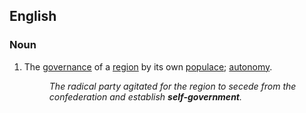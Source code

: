 ==English==

===Noun===
{{en-noun|sg=[[self]]-[[government]]|-}}

# The [[governance]] of a [[region]] by its own [[populace]]; [[autonomy]].
#:''The radical party agitated for the region to secede from the confederation and establish '''self-government'''.''